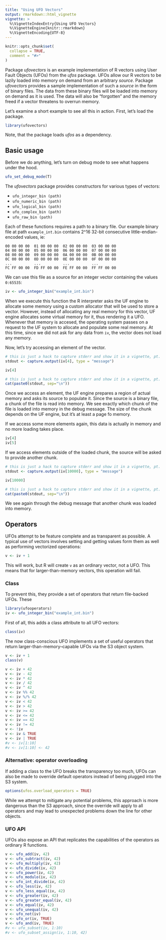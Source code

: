 ```yaml
---
title: "Using UFO Vectors"
output: rmarkdown::html_vignette
vignette: >
  %\VignetteIndexEntry{Using UFO Vectors}
  %\VignetteEngine{knitr::rmarkdown}
  %\VignetteEncoding{UTF-8}
---
```


```r
knitr::opts_chunk$set(
  collapse = TRUE,
  comment = "#>"
)
```

Package *ufovectors* is an example implementation of R vectors using User Fault Objects (UFOs) from the *ufos* package. UFOs allow our R vectors to be lazily loaded into memory on demand from an arbitrary *source*. Package *ufovectors* provides a sample implementation of such a *source* in the form of binary files. The data from these binary files will be loaded into memory on demand as it is used. The data will also be "forgotten" and the memory freed if a vector threatens to overrun memory.

Let's examine a short example to see all this in action. First, let's load the package.

```r
library(ufovectors)
```

Note, that the package loads *ufos* as a dependency.

## Basic usage

Before we do anything, let's turn on debug mode to see what happens under the hood.

```r
ufo_set_debug_mode(T)
```


The *ufovectors* package provides constructors for various types of vectors:

* `ufo_integer_bin (path)`
* `ufo_numeric_bin (path)`
* `ufo_logical_bin (path)`
* `ufo_complex_bin (path)`
* `ufo_raw_bin (path)`

Each of these functions requires a path to a binary file. Our example binary file at path `example_int.bin` contains 2^16 32-bit consecutive little-endian-encoded values, ie:

```
00 00 00 00  01 00 00 00  02 00 00 00  03 00 00 00  
04 00 00 00  05 00 00 00  06 00 00 00  07 00 00 00  
08 00 00 00  09 00 00 00  0A 00 00 00  0B 00 00 00  
0C 00 00 00  0D 00 00 00  0E 00 00 00  0F 00 00 00  
...          ...          ...          ...
FC FF 00 00  FD FF 00 00  FE FF 00 00  FF FF 00 00
```

We can use this file as a source for an integer vector containing the values `0:65535`:

```r
iv <- ufo_integer_bin("example_int.bin")
```

When we execute this function the R interpreter asks the UF engine to allocate some memory using a custom allocator that will be used to store a vector. However, instead of allocating any real memory for this vector, UF engine allocates some virtual memory for it, thus rendering it a UFO. Whenever that memory is accesed, the operating system passes on a request to the UF system to allocate and populate some real memory. At this time, since we did not ask for any data from `iv`, the vector does not load any memory.

Now, let's try accessing an element of the vector.

```r
# this is just a hack to capture stderr and show it in a vignette, pt. 1
stdout <- capture.output(iv[4], type = "message")
```

```r
iv[4]
```

```r
# this is just a hack to capture stderr and show it in a vignette, pt. 2
cat(paste0(stdout, sep="\n"))
```

Once we access an element, the UF engine prepares a region of actual memory and asks its source to populate it. Since the source is a binary file, a chunk of the file is read into memory. We see exactly which chunk of the file is loaded into memory in the debug message. The size of the chunk depends on the UF engine, but it's at least a page fo memory.

If we access some more elements again, this data is actually in memory and no more loading takes place.

```r
iv[4]
iv[5]
```

If we access elements outside of the loaded chunk, the source will be asked to provide another chunk.

```r
# this is just a hack to capture stderr and show it in a vignette, pt. 1
stdout <- capture.output(iv[10000], type = "message")
```

```r
iv[10000]
```

```r
# this is just a hack to capture stderr and show it in a vignette, pt. 2
cat(paste0(stdout, sep="\n"))
```

We see again through the debug message that another chunk was loaded into memory.

## Operators

UFOs attempt to be feature complete and as transparent as possible. A typical use of vectors involves setting and getting values form them as well as performing vectorized operations:

```r
v <- iv + 1
```

This will work, but R will create `v` as an ordinary vector, not a UFO. This means that for larger-than-memory vectors, this operation will fail.

### Class

To prevent this, they provide a set of operators that return file-backed UFOs. These 

```r
library(ufooperators)
iv <- ufo_integer_bin("example_int.bin")
```

First of all, this adds a class attribute to all UFO vectors: 

```r
class(iv)
```

The now class-conscious UFO implements a set of useful operators that return larger-than-memory--capable UFOs via the S3 object system.

```r
v <- iv + 1
class(v)
```

```r
v <- iv + 42
v <- iv - 42
v <- iv * 42
v <- iv / 42
v <- iv ^ 42
v <- iv %% 42
v <- iv %/% 42
v <- iv < 42
v <- iv > 42
v <- iv >= 42
v <- iv <= 42
v <- iv == 42
v <- iv != 42
v <- !iv
v <- iv & TRUE
v <- iv | TRUE
#v <- iv[1:10]
#v <- iv[1:10] <- 42
```

### Alternative: operator overloading

If adding a class to the UFO breaks the transparency too much, UFOs can also be made to override default operators instead of being plugged into the S3 system. 

```r
options(ufos.overload_operators = TRUE)
```

While we attempt to mitigate any potential problems, this approach is more dangerous than the S3 approach, since the override will apply to all operators and may lead to unexpected problems down the line for other objects.

### UFO API

UFOs also expose an API that replicates the capabilities of the operators as ordinary R functions.

```r
v <- ufo_add(iv, 42)
v <- ufo_subtract(iv, 42)
v <- ufo_multiply(iv, 42)
v <- ufo_divide(iv, 42)
v <- ufo_power(iv, 42)
v <- ufo_modulo(iv, 42)
v <- ufo_int_divide(iv, 42)
v <- ufo_less(iv, 42)
v <- ufo_less_equal(iv, 42)
v <- ufo_greater(iv, 42)
v <- ufo_greater_equal(iv, 42)
v <- ufo_equal(iv, 42)
v <- ufo_unequal(iv, 42)
v <- ufo_not(iv)
v <- ufo_or(iv, TRUE)
v <- ufo_and(iv, TRUE)
#v <- ufo_subset(iv, 1:10)
#v <- ufo_subset_assign(iv, 1:10, 42)
```

